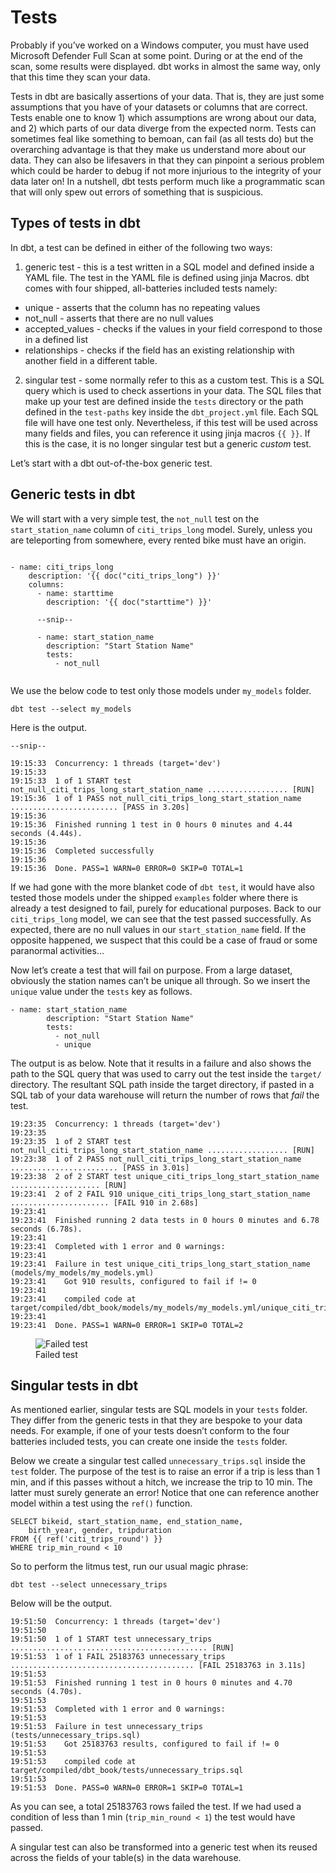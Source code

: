# Tests

Probably if you've worked on a Windows computer, you must have used Microsoft Defender Full Scan at some point. During or at the end of the scan, some results were displayed. dbt works in almost the same way, only that this time they scan your data.

Tests in dbt are basically assertions of your data. That is, they are just some assumptions that you have of your datasets or columns that are correct. Tests enable one to know 1) which assumptions are wrong about our data, and 2) which parts of our data diverge from the expected norm. Tests can sometimes feal like something to bemoan, can fail (as all tests do) but the overarching advantage is that they make us understand more about our data. They can also be lifesavers in that they can pinpoint a serious problem which could be harder to debug if not more injurious to the integrity of your data later on! In a nutshell, dbt tests perform much like a programmatic scan that will only spew out errors of something that is suspicious.

## Types of tests in dbt

In dbt, a test can be defined in either of the following two ways:

1. generic test - this is a test written in a SQL model and defined inside a YAML file. The test in the YAML file is defined using jinja Macros. dbt comes with four shipped, all-batteries included tests namely:

* unique - asserts that the column has no repeating values
* not_null - asserts that there are no null values
* accepted_values - checks if the values in your field correspond to those in a defined list
* relationships - checks if the field has an existing relationship with another field in a different table. 

2. singular test - some normally refer to this as a custom test. This is a SQL query which is used to check assertions in your data. The SQL files that make up your test are defined inside the `tests` directory or the path defined in the `test-paths` key inside the `dbt_project.yml` file. Each SQL file will have one test only. Nevertheless, if this test will be used across many fields and files, you can reference it using jinja macros `{{ }}`. If this is the case, it is no longer singular test but a generic *custom* test. 

Let's start with a dbt out-of-the-box generic test.

## Generic tests in dbt

We will start with a very simple test, the `not_null` test on the `start_station_name` column of `citi_trips_long` model. Surely, unless you are teleporting from somewhere, every rented bike must have an origin. 


```

- name: citi_trips_long
    description: '{{ doc("citi_trips_long") }}'
    columns:
      - name: starttime
        description: '{{ doc("starttime") }}'

      --snip--

      - name: start_station_name
        description: "Start Station Name"
        tests:
          - not_null
          
```


We use the below code to test only those models under `my_models` folder.

```
dbt test --select my_models
```

Here is the output.

```
--snip--

19:15:33  Concurrency: 1 threads (target='dev')
19:15:33  
19:15:33  1 of 1 START test not_null_citi_trips_long_start_station_name .................. [RUN]
19:15:36  1 of 1 PASS not_null_citi_trips_long_start_station_name ........................ [PASS in 3.20s]
19:15:36  
19:15:36  Finished running 1 test in 0 hours 0 minutes and 4.44 seconds (4.44s).
19:15:36  
19:15:36  Completed successfully
19:15:36  
19:15:36  Done. PASS=1 WARN=0 ERROR=0 SKIP=0 TOTAL=1

```

If we had gone with the more blanket code of `dbt test`, it would have also tested those models under the shipped `examples` folder where there is already a test designed to fail, purely for educational purposes. Back to our `citi_trips_long` model, we can see that the test passed successfully. As expected, there are no null values in our `start_station_name` field. If the opposite happened, we suspect that this could be a case of fraud or some paranormal activities...

Now let's create a test that will fail on purpose. From a large dataset, obviously the station names can't be unique all through. So we insert the `unique` value under the `tests` key as follows.

```
- name: start_station_name
        description: "Start Station Name"
        tests:
          - not_null
          - unique
```

The output is as below. Note that it results in a failure and also shows the path to the SQL query that was used to carry out the test inside the `target/` directory. The resultant SQL path inside the target directory, if pasted in a SQL tab of your data warehouse will return the number of rows that *fail* the test.

```
19:23:35  Concurrency: 1 threads (target='dev')
19:23:35  
19:23:35  1 of 2 START test not_null_citi_trips_long_start_station_name .................. [RUN]
19:23:38  1 of 2 PASS not_null_citi_trips_long_start_station_name ........................ [PASS in 3.01s]
19:23:38  2 of 2 START test unique_citi_trips_long_start_station_name .................... [RUN]
19:23:41  2 of 2 FAIL 910 unique_citi_trips_long_start_station_name ...................... [FAIL 910 in 2.68s]
19:23:41  
19:23:41  Finished running 2 data tests in 0 hours 0 minutes and 6.78 seconds (6.78s).
19:23:41  
19:23:41  Completed with 1 error and 0 warnings:
19:23:41  
19:23:41  Failure in test unique_citi_trips_long_start_station_name (models/my_models/my_models.yml)
19:23:41    Got 910 results, configured to fail if != 0
19:23:41  
19:23:41    compiled code at target/compiled/dbt_book/models/my_models/my_models.yml/unique_citi_trips_long_start_station_name.sql
19:23:41  
19:23:41  Done. PASS=1 WARN=0 ERROR=1 SKIP=0 TOTAL=2

```

![Failed test](./images/failed_test.png)

## Singular tests in dbt

As mentioned earlier, singular tests are SQL models in your `tests` folder. They differ from the generic tests in that they are bespoke to your data needs. For example, if one of your tests doesn't conform to the four batteries included tests, you can create one inside the `tests` folder. 

Below we create a singular test called `unnecessary_trips.sql` inside the `test` folder. The purpose of the test is to raise an error if a trip is less than 1 min, and if this passes without a hitch, we increase the trip to 10 min. The latter must surely generate an error! Notice that one can reference another model within a test using the `ref()` function.

```
SELECT bikeid, start_station_name, end_station_name,
    birth_year, gender, tripduration
FROM {{ ref('citi_trips_round') }}
WHERE trip_min_round < 10

```

So to perform the litmus test, run our usual magic phrase:

```
dbt test --select unnecessary_trips

```

Below will be the output.

```
19:51:50  Concurrency: 1 threads (target='dev')
19:51:50  
19:51:50  1 of 1 START test unnecessary_trips ............................................ [RUN]
19:51:53  1 of 1 FAIL 25183763 unnecessary_trips ......................................... [FAIL 25183763 in 3.11s]
19:51:53  
19:51:53  Finished running 1 test in 0 hours 0 minutes and 4.70 seconds (4.70s).
19:51:53  
19:51:53  Completed with 1 error and 0 warnings:
19:51:53  
19:51:53  Failure in test unnecessary_trips (tests/unnecessary_trips.sql)
19:51:53    Got 25183763 results, configured to fail if != 0
19:51:53  
19:51:53    compiled code at target/compiled/dbt_book/tests/unnecessary_trips.sql
19:51:53  
19:51:53  Done. PASS=0 WARN=0 ERROR=1 SKIP=0 TOTAL=1
```

As you can see, a total 25183763 rows failed the test. If we had used a condition of less than 1 min (`trip_min_round < 1`) the test would have passed.

A singular test can also be transformed into a generic test when its reused across the fields of your table(s) in the data warehouse. 









